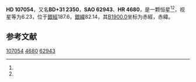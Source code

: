 {{Starbox begin
| name = HD 107054
}}
{{Starbox observe
| epoch = [[J2000.0|J2000.0]]
| constell = {{星座名待查}}<ref name=SIMBAD>{{cite web
 | url=http://simbad.u-strasbg.fr/simbad/sim-id?Ident=HR+4680
 | title =Pulsating variable Star
 | publisher=Centre de Données astronomiques de Strasbourg
 | work=SIMBAD
 | accessdate=2012-07-13}}</ref><ref name=DATA>{{cite web
 | url=http://vizier.u-strasbg.fr/viz-bin/VizieR-5?-out.add=.&-source=5050&-corr=PK=HR&-out.max=9999&HR=4680
 | title=VizieR Detailed Page
 | accessdate=2012-07-13
 | archive-date=2016-03-04
 | archive-url=https://web.archive.org/web/20160304200108/http://vizier.u-strasbg.fr/viz-bin/VizieR-5?-out.add=.&-source=5050&-corr=PK=HR&-out.max=9999&HR=4680
 | dead-url=no
 }}</ref>
| 星官 = 
| ra = {{RA|12|18|31.6}}<ref name=SIMBAD /><ref name=DATA />
| dec = {{DEC|+30|14|57}}<ref name=SIMBAD /><ref name=DATA />
| appmag_v = 6.23<ref name=SIMBAD /><ref name=DATA />
}}
{{Starbox character
| class = A9.5III<ref name=SIMBAD /><ref name=DATA />
| b-v = 0.3<ref name=SIMBAD /><ref name=DATA />
| u-b = 0.02<ref name=SIMBAD /><ref name=DATA />
| r-i = <ref name=SIMBAD /><ref name=DATA />
| variable = 
}}
{{Starbox astrometry
| radial_v = 0.02
| prop_mo_ra = -18
| parallax = 
| p_error = 
}}
{{Starbox catalog
| names =BD+31 2350，[[SAO星表|SAO]] 62943，[[HD星表|HD]] 107054，[[HR星表|HR]] 4680}}
{{Starbox reference |Simbad=HR+4680}}
{{Starbox end}}

'''HD 107054'''，又名'''BD+31 2350'''，'''SAO 62943'''、'''HR 4680'''，是一颗恒星<ref name=SIMBAD /><ref name=DATA />，视星等为6.23，位于[[銀道座標系|銀經]]187.6，[[銀道座標系|銀緯]]82.14，其[[B1900.0|B1900.0]]坐标为赤經{{RA|12|13|29.1}}，赤緯{{DEC|+30|82.14|28}}。

== 参考文献 ==
{{reflist}}

{{star-stub}}

[[Category:HD和HDE天體|107054]]
[[Category:HR天體|4680]]
[[Category:SAO天體|62943]]